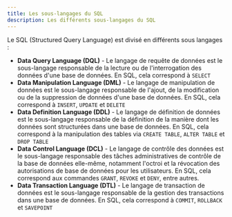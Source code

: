 ```yaml
---
title: Les sous-langages du SQL
description: Les différents sous-langages du SQL
---
```



<Slide title="Les sous-langages du SQL">

Le SQL (Structured Query Language) est divisé en différents sous langages :

- **Data Query Language (DQL)** - Le langage de requête de données est le sous-langage responsable de la lecture ou de l'interrogation des données d'une base de données. En SQL, cela correspond à `SELECT`
- **Data Manipulation Language (DML)** - Le langage de manipulation de données est le sous-langage responsable de l'ajout, de la modification ou de la suppression de données d'une base de données. En SQL, cela correspond à `INSERT`, `UPDATE` et `DELETE`
- **Data Definition Language (DDL)** - Le langage de définition de données est le sous-langage responsable de la définition de la manière dont les données sont structurées dans une base de données. En SQL, cela correspond à la manipulation des tables via `CREATE TABLE`, `ALTER TABLE` et `DROP TABLE`
- **Data Control Language (DCL)** - Le langage de contrôle des données est le sous-langage responsable des tâches administratives de contrôle de la base de données elle-même, notamment l'octroi et la révocation des autorisations de base de données pour les utilisateurs. En SQL, cela correspond aux commandes `GRANT`, `REVOKE` et `DENY`, entre autres.
- **Data Transaction Language (DTL)** - Le langage de transaction de données est le sous-langage responsable de la gestion des transactions dans une base de données. En SQL, cela correspond à `COMMIT`, `ROLLBACK` et `SAVEPOINT`

</Slide>

